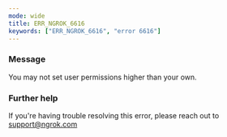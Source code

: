 ```yaml
---
mode: wide
title: ERR_NGROK_6616
keywords: ["ERR_NGROK_6616", "error 6616"]
---
```


### Message

You may not set user permissions higher than your own.

### Further help

If you're having trouble resolving this error, please reach out to [support@ngrok.com](mailto:support@ngrok.com?subject=Help%20with%20ERR_NGROK_6616)
